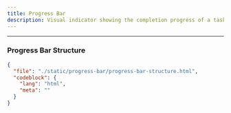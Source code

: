 ```yaml
---
title: Progress Bar
description: Visual indicator showing the completion progress of a task or operation.
---
```


<ComponentPreview src="/progress-bar/progress-bar" />

---

### Progress Bar Structure

```json doc-gen:file
{
  "file": "./static/progress-bar/progress-bar-structure.html",
  "codeblock": {
    "lang": "html",
    "meta": ""
  }
}
```
